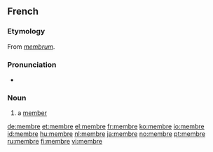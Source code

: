 ==French==

===Etymology===
From {{etyl|la|fr}} ''[[membrum]]''.

===Pronunciation===
* {{audio|Fr-membre.ogg|audio}}

===Noun===
{{fr-noun|m}}

# a [[member]]

[[de:membre]]
[[et:membre]]
[[el:membre]]
[[fr:membre]]
[[ko:membre]]
[[io:membre]]
[[id:membre]]
[[hu:membre]]
[[nl:membre]]
[[ja:membre]]
[[no:membre]]
[[pt:membre]]
[[ru:membre]]
[[fi:membre]]
[[vi:membre]]